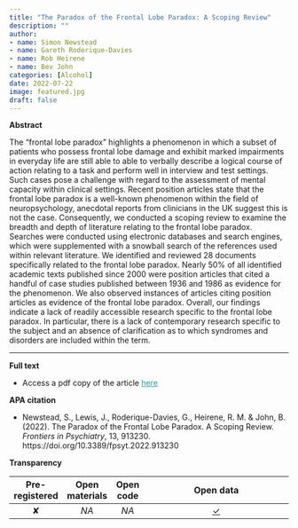 ```yaml
---
title: "The Paradox of the Frontal Lobe Paradox: A Scoping Review"
description: ""
author:
- name: Simon Newstead
- name: Gareth Roderique-Davies
- name: Rob Heirene
- name: Bev John
categories: [Alcohol]
date: 2022-07-22
image: featured.jpg
draft: false
---
```


**Abstract**

The "frontal lobe paradox" highlights a phenomenon in which a subset of patients who possess frontal lobe damage and exhibit marked impairments in everyday life are still able to able to verbally describe a logical course of action relating to a task and perform well in interview and test settings. Such cases pose a challenge with regard to the assessment of mental capacity within clinical settings. Recent position articles state that the frontal lobe paradox is a well-known phenomenon within the field of neuropsychology, anecdotal reports from clinicians in the UK suggest this is not the case. Consequently, we conducted a scoping review to examine the breadth and depth of literature relating to the frontal lobe paradox. Searches were conducted using electronic databases and search engines, which were supplemented with a snowball search of the references used within relevant literature. We identified and reviewed 28 documents specifically related to the frontal lobe paradox. Nearly 50% of all identified academic texts published since 2000 were position articles that cited a handful of case studies published between 1936 and 1986 as evidence for the phenomenon. We also observed instances of articles citing position articles as evidence of the frontal lobe paradox. Overall, our findings indicate a lack of readily accessible research specific to the frontal lobe paradox. In particular, there is a lack of contemporary research specific to the subject and an absence of clarification as to which syndromes and disorders are included within the term.

------------------------------------------------------------------------

**Full text**

-   Access a pdf copy of the article [here](2022-frontal-lobe-paradox-Newstead-Heirene.pdf){style="color: #289998"}

**APA citation**

-   Newstead, S., Lewis, J., Roderique-Davies, G., Heirene, R. M. & John, B. (2022). The Paradox of the Frontal Lobe Paradox. A Scoping Review. *Frontiers in Psychiatry*, 13, 913230. https://doi.org/10.3389/fpsyt.2022.913230

**Transparency**

| **Pre-registered** | **Open materials** | **Open code** |                             **Open data**                             |
|:------------------:|:------------------:|:-------------:|:---------------------------------------------------------------------:|
|         ✘          |        *NA*        |     *NA*      | [✓](https://osf.io/djzut/?view_only=eeafa9f5ec3b4cbcb5efb1676613f72a) |
